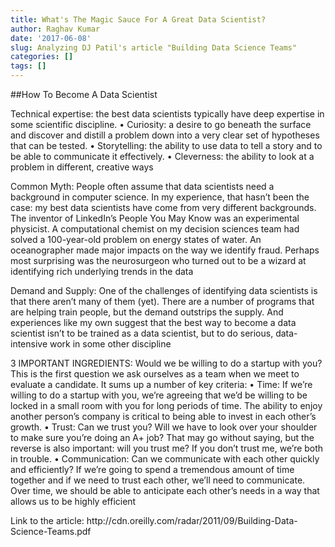 ```yaml
---
title: What's The Magic Sauce For A Great Data Scientist?
author: Raghav Kumar
date: '2017-06-08'
slug: Analyzing DJ Patil's article "Building Data Science Teams" 
categories: []
tags: []
---
```


##How To Become A Data Scientist

Technical expertise: the best data scientists typically have deep expertise
in some scientific discipline.
• Curiosity: a desire to go beneath the surface and discover and distill a
problem down into a very clear set of hypotheses that can be tested.
• Storytelling: the ability to use data to tell a story and to be able to communicate
it effectively.
• Cleverness: the ability to look at a problem in different, creative ways

Common Myth:
People often assume that data scientists need a background in computer science.
In my experience, that hasn’t been the case: my best data scientists have
come from very different backgrounds. The inventor of LinkedIn’s People You
May Know was an experimental physicist. A computational chemist on my
decision sciences team had solved a 100-year-old problem on energy states of
water. An oceanographer made major impacts on the way we identify fraud.
Perhaps most surprising was the neurosurgeon who turned out to be a wizard
at identifying rich underlying trends in the data

Demand and Supply: One of the challenges of identifying data scientists is that there aren’t many of them (yet). There are a number of programs that are helping train people, but
the demand outstrips the supply. And experiences like my own suggest that
the best way to become a data scientist isn’t to be trained as a data scientist,
but to do serious, data-intensive work in some other discipline


3 IMPORTANT INGREDIENTS:
Would we be willing to do a startup with you?
This is the first question we ask ourselves as a team when we meet to evaluate
a candidate. It sums up a number of key criteria:
• Time: If we’re willing to do a startup with you, we’re agreeing that we’d
be willing to be locked in a small room with you for long periods of time.
The ability to enjoy another person’s company is critical to being able to
invest in each other’s growth.
• Trust: Can we trust you? Will we have to look over your shoulder to make
sure you’re doing an A+ job? That may go without saying, but the reverse
is also important: will you trust me? If you don’t trust me, we’re both in
trouble.
• Communication: Can we communicate with each other quickly and efficiently?
If we’re going to spend a tremendous amount of time together and
if we need to trust each other, we’ll need to communicate. Over time, we
should be able to anticipate each other’s needs in a way that allows us to
be highly efficient
 
Link to the article: http://cdn.oreilly.com/radar/2011/09/Building-Data-Science-Teams.pdf 